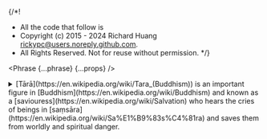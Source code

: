 {/*!
 * All the code that follow is
 * Copyright (c) 2015 - 2024 Richard Huang <rickypc@users.noreply.github.com>.
 * All Rights Reserved. Not for reuse without permission.
 */}


<Phrase {...phrase} {...props} />

<details>
  <summary>
    [Tārā](https://en.wikipedia.org/wiki/Tara_(Buddhism)) is an important figure in [Buddhism](https://en.wikipedia.org/wiki/Buddhism)
    and known as a [saviouress](https://en.wikipedia.org/wiki/Salvation)
    who hears the cries of beings in [saṃsāra](https://en.wikipedia.org/wiki/Sa%E1%B9%83s%C4%81ra)
    and saves them from worldly and spiritual danger.
  </summary>
  <div>
    {/* @ts-ignore */}
    > Oṃ O Tārā, I pray O Tārā, O Swift One, So Be It!

    <MultiLingual {...phrase} />
  </div>
</details>
